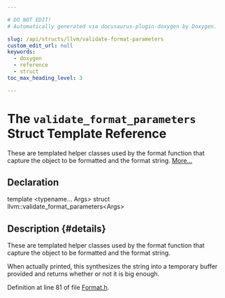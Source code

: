 ```yaml
---

# DO NOT EDIT!
# Automatically generated via docusaurus-plugin-doxygen by Doxygen.

slug: /api/structs/llvm/validate-format-parameters
custom_edit_url: null
keywords:
  - doxygen
  - reference
  - struct
toc_max_heading_level: 3

---
```





# The `validate_format_parameters` Struct Template Reference

<DoxygenPage pluginConfig={pluginConfig}>

These are templated helper classes used by the format function that capture the object to be formatted and the format string. <a href="#details">More...</a>

## Declaration

<CodeBlock>template &lt;typename... Args&gt;
struct llvm::validate_format_parameters&lt;Args&gt;</CodeBlock>

## Description {#details}

These are templated helper classes used by the format function that capture the object to be formatted and the format string.

When actually printed, this synthesizes the string into a temporary buffer provided and returns whether or not it is big enough.

Definition at line 81 of file <a href="/docs/api/files/include/include/llvm/include/llvm/support/format-h">Format.h</a>.

</DoxygenPage>
